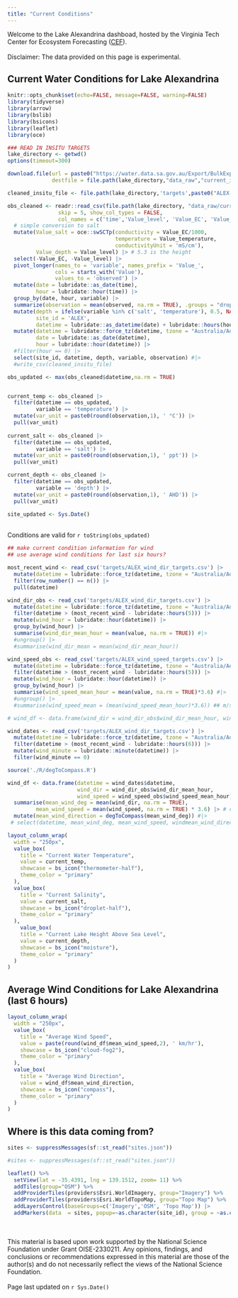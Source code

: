 ```yaml
---
title: "Current Conditions"
---
```


Welcome to the Lake Alexandrina dashboad, hosted by the Virginia Tech Center for Ecosystem Forecasting ([CEF](https://www.ecoforecast.centers.vt.edu/)). <br /> <br /> Disclaimer: The data provided on this page is experimental.

## Current Water Conditions for Lake Alexandrina

```r
knitr::opts_chunk$set(echo=FALSE, message=FALSE, warning=FALSE)
library(tidyverse)
library(arrow)
library(bslib)
library(bsicons)
library(leaflet)
library(oce)

### READ IN INSITU TARGETS
lake_directory <- getwd()
options(timeout=300)

download.file(url = paste0("https://water.data.sa.gov.au/Export/BulkExport?DateRange=Custom&StartTime=2020-01-01%2000%3A00&EndTime=", Sys.Date()+1, "%2000%3A00&TimeZone=0&Calendar=CALENDARYEAR&Interval=PointsAsRecorded&Step=1&ExportFormat=csv&TimeAligned=True&RoundData=True&IncludeGradeCodes=False&IncludeApprovalLevels=False&IncludeQualifiers=False&IncludeInterpolationTypes=False&Datasets[0].DatasetName=Lake%20Level.Best%20Available--Continuous%40A4261133&Datasets[0].Calculation=Instantaneous&Datasets[0].UnitId=82&Datasets[1].DatasetName=EC%20Corr.Best%20Available%40A4261133&Datasets[1].Calculation=Instantaneous&Datasets[1].UnitId=305&Datasets[2].DatasetName=Water%20Temp.Best%20Available--Continuous%40A4261133&Datasets[2].Calculation=Instantaneous&Datasets[2].UnitId=169&_=1711554907800"),
              destfile = file.path(lake_directory,"data_raw","current_insitu.csv"))

cleaned_insitu_file <- file.path(lake_directory,'targets',paste0("ALEX-targets-insitu.csv"))

obs_cleaned <- readr::read_csv(file.path(lake_directory, "data_raw/current_insitu.csv"),
                skip = 5, show_col_types = FALSE,
                col_names = c('time','Value_level', 'Value_EC', 'Value_temperature')) |>
  # simple conversion to salt
  mutate(Value_salt = oce::swSCTp(conductivity = Value_EC/1000,
                                  temperature = Value_temperature,
                                  conductivityUnit = 'mS/cm'),
         Value_depth = Value_level) |> # 5.3 is the height
  select(-Value_EC, -Value_level) |>
  pivot_longer(names_to = 'variable', names_prefix = 'Value_',
               cols = starts_with('Value'),
               values_to = 'observed') |>
  mutate(date = lubridate::as_date(time),
         hour = lubridate::hour(time)) |>
  group_by(date, hour, variable) |>
  summarize(observation = mean(observed, na.rm = TRUE), .groups = "drop") |>
  mutate(depth = ifelse(variable %in% c('salt', 'temperature'), 0.5, NA),
         site_id = 'ALEX',
         datetime = lubridate::as_datetime(date) + lubridate::hours(hour)) |>
  mutate(datetime = lubridate::force_tz(datetime, tzone = "Australia/Adelaide"),
         date = lubridate::as_date(datetime),
         hour = lubridate::hour(datetime)) |> 
  #filter(hour == 0) |>
  select(site_id, datetime, depth, variable, observation) #|>
  #write_csv(cleaned_insitu_file)

obs_updated <- max(obs_cleaned$datetime,na.rm = TRUE)


current_temp <- obs_cleaned |> 
  filter(datetime == obs_updated,
         variable == 'temperature') |> 
  mutate(var_unit = paste0(round(observation,1), ' °C')) |> 
  pull(var_unit)
  
current_salt <- obs_cleaned |> 
  filter(datetime == obs_updated,
         variable == 'salt') |> 
  mutate(var_unit = paste0(round(observation,1), ' ppt')) |> 
  pull(var_unit)

current_depth <- obs_cleaned |> 
  filter(datetime == obs_updated,
         variable == 'depth') |> 
  mutate(var_unit = paste0(round(observation,1), ' AHD')) |> 
  pull(var_unit)

site_updated <- Sys.Date()
```

<br /> Conditions are valid for `r toString(obs_updated)` <br />

```r
## make current condition information for wind 
## use average wind conditions for last six hours?

most_recent_wind <- read_csv('targets/ALEX_wind_dir_targets.csv') |> 
  mutate(datetime = lubridate::force_tz(datetime, tzone = "Australia/Adelaide")) |> 
  filter(row_number() == n()) |> 
  pull(datetime)

wind_dir_obs <- read_csv('targets/ALEX_wind_dir_targets.csv') |> 
  mutate(datetime = lubridate::force_tz(datetime, tzone = "Australia/Adelaide")) |> 
  filter(datetime > (most_recent_wind - lubridate::hours(5))) |> 
  mutate(wind_hour = lubridate::hour(datetime)) |> 
  group_by(wind_hour) |> 
  summarise(wind_dir_mean_hour = mean(value, na.rm = TRUE)) #|> 
  #ungroup() |>
  #summarise(wind_dir_mean = mean(wind_dir_mean_hour))

wind_speed_obs <- read_csv('targets/ALEX_wind_speed_targets.csv') |> 
  mutate(datetime = lubridate::force_tz(datetime, tzone = "Australia/Adelaide")) |> 
  filter(datetime > (most_recent_wind - lubridate::hours(5))) |> 
  mutate(wind_hour = lubridate::hour(datetime)) |> 
  group_by(wind_hour) |> 
  summarise(wind_speed_mean_hour = mean(value, na.rm = TRUE)*3.6) #|> 
  #ungroup() |>
  #summarise(wind_speed_mean = (mean(wind_speed_mean_hour)*3.6)) ## m/s -> km-hr

# wind_df <- data.frame(wind_dir = wind_dir_obs$wind_dir_mean_hour, wind_speed = wind_speed_obs$wind_speed_mean_hour)

wind_dates <- read_csv('targets/ALEX_wind_dir_targets.csv') |> 
  mutate(datetime = lubridate::force_tz(datetime, tzone = "Australia/Adelaide")) |> 
  filter(datetime > (most_recent_wind - lubridate::hours(6))) |> 
  mutate(wind_minute = lubridate::minute(datetime)) |> 
  filter(wind_minute == 0)

source('./R/degToCompass.R')

wind_df <- data.frame(datetime = wind_dates$datetime,
                      wind_dir = wind_dir_obs$wind_dir_mean_hour, 
                      wind_speed = wind_speed_obs$wind_speed_mean_hour) |> 
  summarise(mean_wind_deg = mean(wind_dir, na.rm = TRUE),
         mean_wind_speed = mean(wind_speed, na.rm = TRUE) * 3.6) |> # convert to km/hr
  mutate(mean_wind_direction = degToCompass(mean_wind_deg)) #|> 
 # select(datetime, mean_wind_deg, mean_wind_speed, windmean_wind_direction)
```

```r

layout_column_wrap(
  width = "250px",
  value_box(
    title = "Current Water Temperature", 
    value = current_temp,
    showcase = bs_icon("thermometer-half"),
    theme_color = "primary" 
  ),
  value_box(
    title = "Current Salinity", 
    value = current_salt,
    showcase = bs_icon("droplet-half"),
    theme_color = "primary"
  ),
    value_box(
    title = "Current Lake Height Above Sea Level", 
    value = current_depth,
    showcase = bs_icon("moisture"),
    theme_color = "primary" 
  )
)

```

## Average Wind Conditions for Lake Alexandrina (last 6 hours)

```r
layout_column_wrap(
  width = "250px",
  value_box(
    title = "Average Wind Speed", 
    value = paste(round(wind_df$mean_wind_speed,2), ' km/hr'),
    showcase = bs_icon("cloud-fog2"),
    theme_color = "primary" 
  ),
  value_box(
    title = "Average Wind Direction", 
    value = wind_df$mean_wind_direction,
    showcase = bs_icon("compass"),
    theme_color = "primary"
  )
)
```

## Where is this data coming from?

```r
sites <- suppressMessages(sf::st_read("sites.json"))
```

```r
#sites <- suppressMessages(sf::st_read("sites.json"))

leaflet() %>%
  setView(lat = -35.4391, lng = 139.1512, zoom= 11) %>%
  addTiles(group="OSM") %>%
  addProviderTiles(providers$Esri.WorldImagery, group="Imagery") %>%
  addProviderTiles(providers$Esri.WorldTopoMap, group="Topo Map") %>%
  addLayersControl(baseGroups=c('Imagery','OSM', 'Topo Map')) |> 
  addMarkers(data  = sites, popup=~as.character(site_id), group = ~as.character(Partner))#, clusterOptions = markerClusterOptions())
```

<br /> <br /> This material is based upon work supported by the National Science Foundation under Grant OISE-2330211. Any opinions, findings, and conclusions or recommendations expressed in this material are those of the author(s) and do not necessarily reflect the views of the National Science Foundation. <br /> <br /> Page last updated on `r Sys.Date()`
